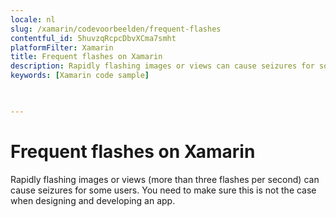 ```yaml
---
locale: nl
slug: /xamarin/codevoorbeelden/frequent-flashes
contentful_id: 5huvzqRcpcDbvXCma7smht
platformFilter: Xamarin
title: Frequent flashes on Xamarin
description: Rapidly flashing images or views can cause seizures for some users.
keywords: [Xamarin code sample]


	
---
```


# Frequent flashes on Xamarin

Rapidly flashing images or views (more than three flashes per second) can cause seizures for some users. You need to make sure this is not the case when designing and developing an app.

<CodeSample id="screen-flashes" locale="nl" platform="xamarin"/>